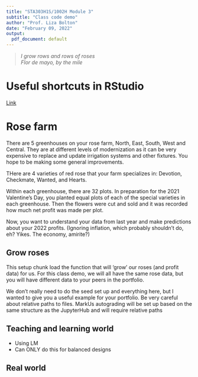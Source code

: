 ```yaml
---
title: "STA303H1S/1002H Module 3"
subtitle: "Class code demo"
author: "Prof. Liza Bolton"
date: "February 09, 2022"
output:
  pdf_document: default
---
```


> *I grow rows and rows of roses*  
> *Flor de mayo, by the mile*


# Useful shortcuts in RStudio

[Link](https://bookdown.org/yihui/rmarkdown-cookbook/rstudio-shortcuts.html)

# Rose farm

There are 5 greenhouses on your rose farm, North, East, South, West and Central. They are at different levels of modernization as it can be very expensive to replace and update irrigation systems and other fixtures. You hope to be making some general improvements.

THere are 4 varieties of red rose that your farm specializes in: Devotion, Checkmate, Wanted, and Hearts.

Within each greenhouse, there are 32 plots. In preparation for the 2021 Valentine's Day, you planted equal plots of each of the special varieties in each greenhouse. Then the flowers were cut and sold and it was recorded how much net profit was made per plot.

Now, you want to understand your data from last year and make predictions about your 2022 profits. (Ignoring inflation, which probably shouldn't do, eh? Yikes. The economy, amirite?)

## Grow roses

This setup chunk load the function that will 'grow' our roses (and profit data) for us. For this class demo, we will all have the same rose data, but you will have different data to your peers in the portfolio.

We don't really need to do the seed set up and everything here, but I wanted to give you a useful example for your portfolio. Be very careful about relative paths to files. MarkUs autograding will be set up based on the same structure as the JupyterHub and will require relative paths


## Teaching and learning world

- Using LM
- Can ONLY do this for balanced designs


## Real world
